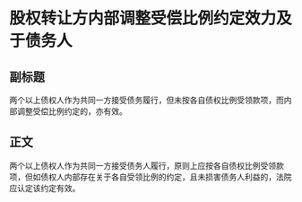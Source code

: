 # 股权转让方内部调整受偿比例约定效力及于债务人
## 副标题
两个以上债权人作为共同一方接受债务履行，但未按各自债权比例受领款项，而内部调整受偿比例约定的，亦有效。
## 正文
两个以上债权人作为共同一方接受债务人履行，原则上应按各自债权比例受领款项，但如债权人内部存在关于各自受领比例的约定，且未损害债务人利益的，法院应认定该约定有效。